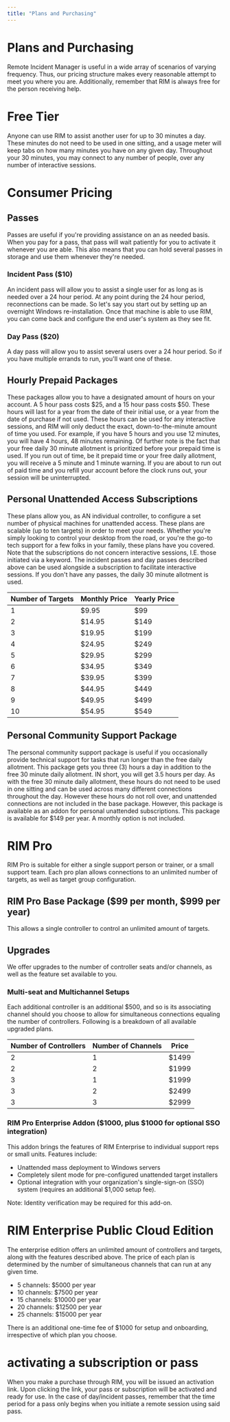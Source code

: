 ```yaml
---
title: "Plans and Purchasing"
---
```



# Plans and Purchasing

Remote Incident Manager is useful in a wide array of scenarios of varying frequency. Thus, our pricing structure makes every reasonable attempt to meet you where you are. Additionally, remember that RIM is always free for the person receiving help.
# Free Tier
Anyone can use RIM to assist another user for up to 30 minutes a day. These minutes do not need to be used in one sitting, and a usage meter will keep tabs on how many minutes you have on any given day. Throughout your 30 minutes, you may connect to any number of people, over any number of interactive sessions.
# Consumer Pricing
## Passes
Passes are useful if you're providing assistance on an as needed basis. When you pay for a pass, that pass will wait patiently for you to activate it whenever you are able. This also means that you can hold several passes in storage and use them whenever they're needed.
### Incident Pass ($10)
An incident pass will allow you to assist a single user for as long as is needed over a 24 hour period. At any point during the 24 hour period, reconnections can be made. So let's say you start out by setting up an overnight Windows re-installation. Once that machine is able to use RIM, you can come back and configure the end user's system as they see fit.
### Day Pass ($20)
A day pass will allow you to assist several users over a 24 hour period. So if you have multiple errands to run, you'll want one of these.
## Hourly Prepaid Packages
These packages allow you to have a designated amount of hours on your account. A 5 hour pass costs $25, and a 15 hour pass costs $50. These hours will last for a year from the date of their initial use, or a year from the date of purchase if not used.
These hours can be used for any interactive sessions, and RIM will only deduct the exact, down-to-the-minute amount of time you used. For example, if you have 5 hours and you use 12 minutes, you will have 4 hours, 48 minutes remaining. Of further note is the fact that your free daily 30 minute allotment is prioritized before your prepaid time is used. If you run out of time, be it prepaid time or your free daily allotment, you will receive a 5 minute and 1 minute warning. If you are about to run out of paid time and you refill your account before the clock runs out, your session will be uninterrupted.
## Personal Unattended Access Subscriptions
These plans allow you, as AN individual controller, to configure a set number of physical machines for unattended access. These plans are scalable (up to ten targets) in order to meet your needs. Whether you're simply looking to control your desktop from the road, or you're the go-to tech support for a few folks in your family, these plans have you covered.  
Note that the subscriptions do not concern interactive sessions, I.E. those initiated via a keyword. The incident passes and day passes described above can be used alongside a subscription to facilitate interactive sessions. If you don't have any passes, the daily 30 minute allotment is used.

  Number of Targets | Monthly Price | Yearly Price
  ---|---|---
  1 | $9.95 | $99
  2 | $14.95 | $149
  3 | $19.95 | $199
  4 | $24.95 | $249
  5 | $29.95 | $299
  6 | $34.95 | $349
  7 | $39.95 | $399
  8 | $44.95 | $449
  9 | $49.95 | $499
  10 | $54.95 | $549

## Personal Community Support Package

The personal community support package is useful if you occasionally provide technical support for tasks that run longer than the free daily allotment. This package gets you three (3) hours a day in addition to the free 30 minute daily allotment. IN short, you will get 3.5 hours per day. As with the free 30 minute daily allotment, these hours do not need to be used in one sitting and can be used across many different connections throughout the day. However these hours do not roll over, and unattended connections are not included in the base package. However, this package is available as an addon for personal unattended subscriptions. This package is available for $149 per year. A monthly option is not included.

# RIM Pro
RIM Pro is suitable for either a single support person or trainer, or a small support team. Each pro plan allows connections to an unlimited number of targets, as well as target group configuration.
## RIM Pro Base Package ($99 per month, $999 per year)
This allows a single controller to control an unlimited amount of targets.
## Upgrades
We offer upgrades to the number of controller seats and/or channels, as well as the feature set available to you.
### Multi-seat and Multichannel Setups
Each additional controller is an additional $500, and so is its associating channel should you choose to allow for simultaneous connections equaling the number of controllers. Following is a breakdown of all available upgraded plans.

  Number of Controllers | Number of Channels | Price
  ---|---|---
  2 | 1 | $1499
  2 | 2 | $1999
  3 | 1 | $1999
  3 | 2 | $2499
  3 | 3 | $2999

### RIM Pro Enterprise Addon ($1000, plus $1000 for optional SSO integration)
This addon brings the features of RIM Enterprise to individual support reps or small units. Features include:
* Unattended mass deployment to Windows servers
* Completely silent mode for pre-configured unattended target installers
* Optional integration with your organization's single-sign-on (SSO) system (requires an additional $1,000 setup fee).

Note: Identity verification may be required for this add-on.
# RIM Enterprise Public Cloud Edition
The enterprise edition offers an unlimited amount of controllers and targets, along with the features described above. The price of each plan is determined by the number of simultaneous channels that can run at any given time.
* 5 channels: $5000 per year
* 10 channels: $7500 per year
* 15 channels: $10000 per year
* 20 channels: $12500 per year
* 25 channels: $15000 per year

There is an additional one-time fee of $1000 for setup and onboarding, irrespective of which plan you choose.  
# activating a subscription or pass
When you make a purchase through RIM, you will be issued an activation link. Upon clicking the link, your pass or subscription will be activated and ready for use. In the case of day/incident passes, remember that the time period for a pass only begins when you initiate a remote session using said pass.
